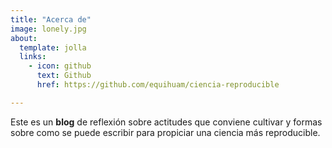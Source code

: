```yaml
---
title: "Acerca de"
image: lonely.jpg
about:
  template: jolla
  links:
    - icon: github
      text: Github
      href: https://github.com/equihuam/ciencia-reproducible

---
```


Este es un **blog** de reflexión sobre actitudes que conviene cultivar y formas sobre como se puede escribir para propiciar una ciencia más reproducible.
